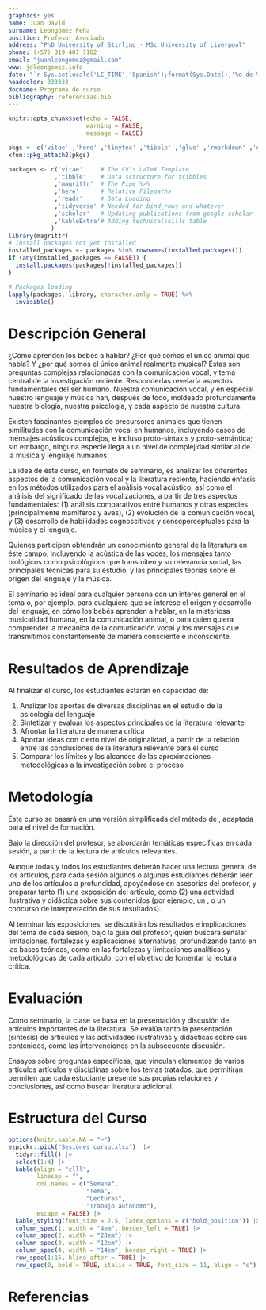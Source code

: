 ```yaml
---
graphics: yes
name: Juan David
surname: Leongómez Peña
position: Profesor Asociado
address: "PhD University of Stirling · MSc University of Liverpool"
phone: (+57) 319 407 7102
email: "juanleongomez@gmail.com"
www: jdleongomez.info
date: "`r Sys.setlocale('LC_TIME','Spanish');format(Sys.Date(),'%d de %B de %Y')`"
headcolor: 333333
docname: Programa de curso
bibliography: referencias.bib
---
```


```r
knitr::opts_chunk$set(echo = FALSE,
                      warning = FALSE,
                      message = FALSE)

pkgs <- c('vitae' ,'here' ,'tinytex' ,'tibble' ,'glue' ,'rmarkdown' ,'dplyr', 'readr' ,'yaml')
xfun::pkg_attach2(pkgs)

packages <- c('vitae'     # The CV's LaTeX Template
             ,'tibble'    # Data sctructure for tribbles
             ,'magrittr'  # The Pipe %>%
             ,'here'      # Relative Filepaths
             ,'readr'     # Data Loading
             ,'tidyverse' # Needed for bind_rows and whatever
             ,'scholar'   # Updating publications from google scholar
             ,'kableExtra'# Adding technicalskills table
            )
library(magrittr)
# Install packages not yet installed
installed_packages <- packages %in% rownames(installed.packages())
if (any(installed_packages == FALSE)) {
  install.packages(packages[!installed_packages])
}

# Packages loading
lapply(packages, library, character.only = TRUE) %>%
  invisible()
```

\vspace{4mm}
\begin{tcolorbox}[enhanced,
        on line, 
        boxsep=4pt, left=0pt,right=0pt,top=0pt,bottom=0pt,
        colframe=white,colback=black]
  
\color{white}
\begin{LARGE}\begin{center}
Documento 3. \textbf{Programa de curso}
\end{center}\end{LARGE}
\end{tcolorbox}

\begin{LARGE}\begin{center}
\textbf{Proceso Básico: Lenguaje}\linebreak
Departamento de Psicología
\end{center}\end{LARGE}

\begin{cvskills}
  \cvskill
    {TIPO DE CURSO}
    {\textbf{Seminario}}
    
  \cvskill
    {PROFESOR}
    {Juan David Leongómez}
\end{cvskills}

# Descripción General

¿Cómo aprenden los bebés a hablar? ¿Por qué somos el único animal que habla? Y ¿por qué somos el único animal realmente musical?  Estas son preguntas complejas relacionadas con la comunicación vocal, y tema central de la investigación reciente. Responderlas revelaría aspectos fundamentales del ser humano. Nuestra comunicación vocal, y en especial nuestro lenguaje y música han, después de todo, moldeado profundamente nuestra biología, nuestra psicología, y cada aspecto de nuestra cultura. 

Existen fascinantes ejemplos de precursores animales que tienen similitudes con la comunicación vocal en humanos, incluyendo casos de mensajes acústicos complejos, e incluso proto-sintaxis y proto-semántica; sin embargo, ninguna especie llega a un nivel de complejidad similar al de la música y lenguaje humanos. 

La idea de éste curso, en formato de seminario, es analizar los diferentes aspectos de la comunicación vocal y la literatura reciente, haciendo énfasis en los métodos utilizados para el análisis vocal acústico, así como el análisis del significado de las vocalizaciones, a partir de tres aspectos fundamentales: (1) análisis comparativos entre humanos y otras especies (principalmente mamíferos y aves), (2) evolución de la comunicación vocal, y (3) desarrollo de habilidades cognoscitivas y sensoperceptuales para la música y el lenguaje.

Quienes participen obtendrán un conocimiento general de la literatura en éste campo, incluyendo la acústica de las voces, los mensajes tanto biológicos como psicológicos que transmiten y su relevancia social, las principales técnicas para su estudio, y las principales teorías sobre el origen del lenguaje y la música.

El seminario es ideal para cualquier persona con un interés general en el tema o, por ejemplo, para cualquiera que se interese el origen y desarrollo del lenguaje, en cómo los bebés aprenden a hablar, en la misteriosa musicalidad humana, en la comunicación animal, o para quien quiera comprender la mecánica de la comunicación vocal y los mensajes que transmitimos constantemente de manera consciente e inconsciente.

# Resultados de Aprendizaje

Al finalizar el curso, los estudiantes estarán en capacidad de:

1. Analizar los aportes de diversas disciplinas en el estudio de la psicología del lenguaje
2. Sintetizar y evaluar los aspectos principales de la literatura relevante
3. Afrontar la literatura de manera crítica
4. Aportar ideas con cierto nivel de originalidad, a partir de la relación entre las conclusiones de la literatura relevante para el curso
5. Comparar los límites y los alcances de las aproximaciones metodológicas a la investigación sobre el proceso

# Metodología

Este curso se basará en una versión simplificada del método de \textit{seminario alemán}, adaptada para el nivel de formación.

Bajo la dirección del profesor, se abordarán temáticas específicas en cada sesión, a partir de la lectura de artículos relevantes. 

Aunque todas y todos los estudiantes deberán hacer una lectura general de los artículos, para cada sesión algunos o algunas estudiantes deberán leer uno de los artículos a profundidad, apoyándose en asesorías del profesor, y preparar tanto (1) una exposición del artículo, como (2) una actividad ilustrativa y didáctica sobre sus contenidos (por ejemplo, un \textit{pub quiz}, o un concurso de interpretación de sus resultados).

Al terminar las exposiciones, se discutirán los resultados e implicaciones del tema de cada sesión, bajo la guía del profesor, quien buscará señalar limitaciones, fortalezas y explicaciones alternativas, profundizando tanto en las bases teóricas, como en las fortalezas y limitaciones analíticas y metodológicas de cada artículo, con el objetivo de fomentar la lectura crítica. 

# Evaluación

Como seminario, la clase se basa en la presentación y discusión de artículos importantes de la literatura. Se evalúa tanto la presentación (síntesis) de artículos y las actividades ilustrativas y didácticas sobre sus contenidos, como las intervenciones en la subsecuente discusión.

Ensayos sobre preguntas específicas, que vinculan elementos de varios artículos artículos y disciplinas sobre los temas tratados, que permitirán permiten que cada estudiante presente sus propias relaciones y conclusiones, así como buscar literatura adicional.

# Estructura del Curso

```r
options(knitr.kable.NA = "—")
ezpickr::pick("Sesiones curso.xlsx")  |>
  tidyr::fill() |> 
  select(1:4) |> 
  kable(align = "clll",
        linesep = "",
        col.names = c("Semana", 
                      "Tema", 
                      "Lecturas", 
                      "Trabajo autónomo"),
        escape = FALSE) |> 
  kable_styling(font_size = 7.5, latex_options = c("hold_position")) |>
  column_spec(1, width = "4em", border_left = TRUE) |> 
  column_spec(2, width = "28em") |>
  column_spec(3, width = "12em") |> 
  column_spec(4, width = "14em", border_right = TRUE) |>
  row_spec(1:15, hline_after = TRUE) |> 
  row_spec(0, bold = TRUE, italic = TRUE, font_size = 11, align = "c")
```

# Referencias

\begin{multicols}{2}
\AtNextBibliography{\footnotesize}
\printbibliography[heading=none]
\end{multicols}